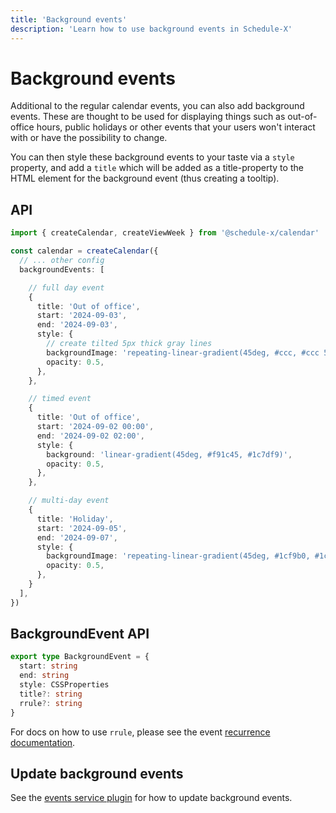 ```yaml
---
title: 'Background events'
description: 'Learn how to use background events in Schedule-X'
---
```


# Background events

Additional to the regular calendar events, you can also add background events. These are thought to be used for
displaying things such as out-of-office hours, public holidays or other events that your users won't interact with or
have the possibility to change.

You can then style these background events to your taste via a `style` property, and add a `title` which will be
added as a title-property to the HTML element for the background event (thus creating a tooltip).

## API

```ts
import { createCalendar, createViewWeek } from '@schedule-x/calendar'

const calendar = createCalendar({
  // ... other config
  backgroundEvents: [

    // full day event
    {
      title: 'Out of office',
      start: '2024-09-03',
      end: '2024-09-03',
      style: {
        // create tilted 5px thick gray lines
        backgroundImage: 'repeating-linear-gradient(45deg, #ccc, #ccc 5px, transparent 5px, transparent 10px)',
        opacity: 0.5,
      },
    },

    // timed event
    {
      title: 'Out of office',
      start: '2024-09-02 00:00',
      end: '2024-09-02 02:00',
      style: {
        background: 'linear-gradient(45deg, #f91c45, #1c7df9)',
        opacity: 0.5,
      },
    },

    // multi-day event
    {
      title: 'Holiday',
      start: '2024-09-05',
      end: '2024-09-07',
      style: {
        backgroundImage: 'repeating-linear-gradient(45deg, #1cf9b0, #1cf9b0 5px, transparent 5px, transparent 10px)',
        opacity: 0.5,
      },
    }
  ],
})
```

## BackgroundEvent API

```ts
export type BackgroundEvent = {
  start: string
  end: string
  style: CSSProperties
  title?: string
  rrule?: string
}
```

For docs on how to use `rrule`, please see the event [recurrence documentation](/docs/calendar/plugins/recurrence).

## Update background events

See the [events service plugin](/docs/calendar/plugins/events-service) for how to update background events.

